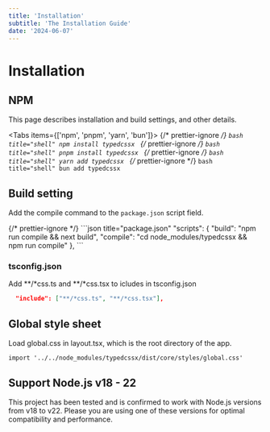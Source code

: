```yaml
---
title: 'Installation'
subtitle: 'The Installation Guide'
date: '2024-06-07'
---
```



<TocBot />

# Installation

## NPM

This page describes installation and build settings, and other details.

<Tabs items={['npm', 'pnpm', 'yarn', 'bun']}>
  {/* prettier-ignore */}
  <Tab>
    ```bash title="shell"
    npm install typedcssx
    ```
  </Tab>
  {/* prettier-ignore */}
  <Tab>
    ```bash title="shell"
    pnpm install typedcssx
    ```
  </Tab>
  {/* prettier-ignore */}
  <Tab>
    ```bash title="shell"
    yarn add typedcssx
    ```
  </Tab>
  {/* prettier-ignore */}
  <Tab>
    ```bash title="shell"
    bun add typedcssx
    ```
  </Tab>
</Tabs>

## Build setting

Add the compile command to the `package.json` script field.

<Tabs>
  {/* prettier-ignore */}
  <Tab>
  ```json title="package.json"
    "scripts": {
      "build": "npm run compile && next build",
      "compile": "cd node_modules/typedcssx && npm run compile"
    },
  ```
  </Tab>
</Tabs>

### tsconfig.json
Add **/*css.ts and **/*css.tsx to icludes in tsconfig.json
<Tabs>
  <Tab>
  ```json title="tsconfig.json"
    "include": ["**/*css.ts", "**/*css.tsx"],
  ```
  </Tab>
</Tabs>

## Global style sheet
Load global.css in layout.tsx, which is the root directory of the app.
<Tabs>
  <Tab>
```tsx title="layout.tsx"
import '../../node_modules/typedcssx/dist/core/styles/global.css'
```
  </Tab>
</Tabs>

## Support Node.js v18 - 22

This project has been tested and is confirmed to work with Node.js versions from v18 to v22. Please you are using one of these versions for optimal compatibility and performance.

